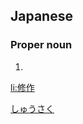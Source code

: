==Japanese==
{{ja-kanjitab|しゅう|さく|yomi=o}}

===Proper noun===
{{ja-pos|proper|しゅうさく}}

# {{given name|male|lang=ja}}

[[Category:Japanese male given names|しゅうさく]]

[[li:修作]]